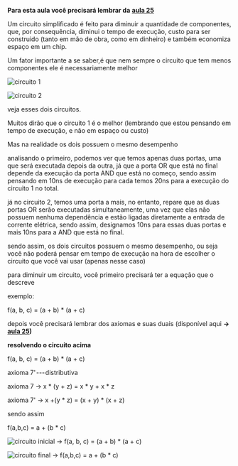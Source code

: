 






**Para esta aula você precisará lembrar da** [**aula
25**](https://dpbm.medium.com/ci%C3%AAncias-da-computa%C3%A7%C3%A3o-dia-25-c8b4a9a1ae47)








Um circuito simplificado é feito para diminuir a quantidade de
componentes, que, por consequência, diminui o tempo de execução, custo
para ser construido (tanto em mão de obra, como em dinheiro) e também
economiza espaço em um chip.

Um fator importante a se saber,é que nem sempre o circuito que tem menos
componentes ele é necessariamente melhor

![circuito 1](image_34.png)

![circuito 2](image_35.png)

veja esses dois circuitos.

Muitos dirão que o circuito 1 é o melhor (lembrando que estou pensando
em tempo de execução, e não em espaço ou custo)

Mas na realidade os dois possuem o mesmo desempenho

analisando o primeiro, podemos ver que temos apenas duas portas, uma que
será executada depois da outra, já que a porta OR que está no final
depende da execução da porta AND que está no começo, sendo assim
pensando em 10ns de execução para cada temos 20ns para a execução do
circuito 1 no total.

já no circuito 2, temos uma porta a mais, no entanto, repare que as duas
portas OR serão executadas simultaneamente, uma vez que elas não possuem
nenhuma dependência e estão ligadas diretamente a entrada de corrente
elétrica, sendo assim, designamos 10ns para essas duas portas e mais
10ns para a AND que está no final.

sendo assim, os dois circuitos possuem o mesmo desempenho, ou seja você
não poderá pensar em tempo de execução na hora de escolher o circuito
que você vai usar (apenas nesse caso)








para diminuir um circuito, você primeiro precisará ter a equação que o
descreve

exemplo:

f(a, b, c) = (a + b) \* (a + c)

depois você precisará lembrar dos axiomas e suas duais (disponível aqui
**→** [**aula
25**](https://dpbm.medium.com/ci%C3%AAncias-da-computa%C3%A7%C3%A3o-dia-25-c8b4a9a1ae47)**)**

**resolvendo o circuito acima**

f(a, b, c) = (a + b) \* (a + c)

axioma 7\' --- distributiva

axioma 7 → x \* (y + z) = x \* y + x \* z

axioma 7\' → x +(y \* z) = (x + y) \* (x + z)

sendo assim

f(a,b,c) = a + (b \* c)

![circuito inicial → f(a, b, c) = (a + b) \* (a + c)](image_35.png)

![circuito final → f(a,b,c) = a + (b \* c)](image_34.png)


